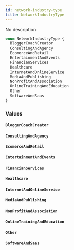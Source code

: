 ```yaml
---
id: network-industry-type
title: NetworkIndustryType
---
```


No description

```graphql
enum NetworkIndustryType {
  BloggerCoachCreator
  ConsultingAndAgency
  EcomerceAndRetail
  EntertainmentAndEvents
  FinancianServices
  Healthcare
  InternetAndOnlineService
  MediaAndPublishing
  NonProfitAndAssociation
  OnlineTrainingAndEducation
  Other
  SoftwareAndSaas
}
```

### Values

#### `BloggerCoachCreator`

#### `ConsultingAndAgency`

#### `EcomerceAndRetail`

#### `EntertainmentAndEvents`

#### `FinancianServices`

#### `Healthcare`

#### `InternetAndOnlineService`

#### `MediaAndPublishing`

#### `NonProfitAndAssociation`

#### `OnlineTrainingAndEducation`

#### `Other`

#### `SoftwareAndSaas`
